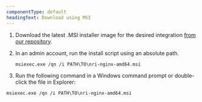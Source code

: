 ```yaml
---
componentType: default
headingText: Download using MSI
---
```


1. Download the latest .MSI installer image for the desired integration [from our repository](https://download.newrelic.com/infrastructure_agent/windows/integrations/nri-nginx/nri-nginx-amd64.msi).
2. In an admin account, run the install script using an absolute path.
    ```
    msiexec.exe /qn /i PATH\TO\nri-nginx-amd64.msi
    ```

2. Run the following command in a Windows command prompt or double-click the file in Explorer:

```shell
msiexec.exe /qn /i PATH\TO\nri-nginx-amd64.msi
```
